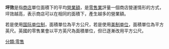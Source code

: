 {{unreferenced|time=2017-10-28T10:52:58+00:00}}
'''坪效'''是指[[商店|商店]]單位面積下的平均[[營業額|營業額]]，是[[零售業|零售業]]評量一個商店營運情形的方式，坪效越高，表示商店可以在相同的面積下，產生越多的營業額。

若是使用[[国际单位制|国际单位制]]，面積單位為平方公尺，若是使用[[美制单位|美制单位]]，面積單位為平方英尺。英國的零售業會以平方英尺為面積單位，但已逐漸改用平方公尺。

{{商業小作品}}

[[分類:零售|分類:零售]]